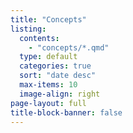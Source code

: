 ```yaml
---
title: "Concepts"
listing:
  contents: 
    - "concepts/*.qmd"
  type: default
  categories: true
  sort: "date desc"
  max-items: 10
  image-align: right
page-layout: full
title-block-banner: false
---
```

